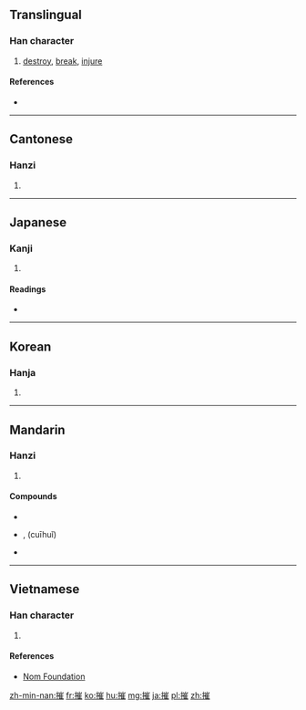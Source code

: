 ==Translingual==

===Han character===
{{Han char|rn=64|rad=手|as=11|sn=14|four=5201<sub>4</sub>|canj=手山人土 (QUOG)|ids=⿰[[扌]][[崔]]}}

# [[destroy]], [[break]], [[injure]]

====References====
* {{Han ref|kx=0450.230|dkj=12609|dj=0801.070|hdz=31946.080|uh=6467|ud=25703|bh=BA52|bd=47698}}

----

==Cantonese==

===Hanzi===
{{yue-hanzi|jyut=ceoi1|y=cheui1}}

# {{defn|lang=yue|sort=手11}}

----

==Japanese==

===Kanji===
{{ja-kanji|grade=|rs=手11}}

# {{defn|lang=ja|sort=手11}}

====Readings====
* {{ja-readings|on=[[さい]] (sai), [[さ]] (sa), [[すい]] (sui)|kun=[[くだく]] (kudaku), [[おす]] (osu), [[ひく]] (hiku)}}

----

==Korean==

===Hanja===
{{ko-hanja|hangeul=최|eumhun=|rv=choe|mr=ch'oe|y=choy}}

# {{defn|lang=ko|sort=手11}}

----

==Mandarin==

===Hanzi===
{{cmn-hanzi|pin=[[cuī]] ([[cui1]])|wg=ts'ui<sup>1</sup>}}

# {{defn|lang=cmn|sort=手11}}

====Compounds====
* {{l|cmn|sc=Hani|摧残}}
* {{l|cmn|sc=Hant|摧毀}}, {{l|cmn|sc=Hans|摧毁}} (cuīhuǐ)
* {{l|cmn|sc=Hani|摧枯拉朽}}

----

==Vietnamese==

===Han character===
{{vi-readings|rs=手11| hanviet = [[chuôi]], [[tòi]], [[tồi]]}}

# {{defn|lang=vi|sort=手11}}

====References====
*[http://nomfoundation.org/common/nom_details.php?codepoint=6467 Nom Foundation]

[[zh-min-nan:摧]]
[[fr:摧]]
[[ko:摧]]
[[hu:摧]]
[[mg:摧]]
[[ja:摧]]
[[pl:摧]]
[[zh:摧]]
